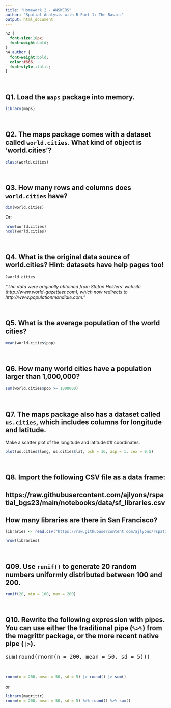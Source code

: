 ```yaml
---
title: "Homework 2 - ANSWERS"
author: "Spatial Analysis with R Part 1: The Basics"
output: html_document
---
```


```css
h2 {
  font-size:18px;
  font-weight:bold;
}
h4.author {
  font-weight:bold;
  color:#666;
  font-style:italic;
}
```

\


## Q1. Load the `maps` package into memory.

```r
library(maps)
```

\

## Q2. The maps package comes with a dataset called `world.cities`. What kind of object is 'world.cities'?
  
```r
class(world.cities)
```

\

## Q3. How many rows and columns does `world.cities` have?

```r
dim(world.cities)
```

Or:

```r
nrow(world.cities)
ncol(world.cities)
```

\

## Q4. What is the original data source of world.cities? Hint: datasets have help pages too!

```r
?world.cities
```

*"The data were originally obtained from Stefan Helders' website (http://www.world-gazetteer.com), which now redirects to http://www.populationmondiale.com."*

\

## Q5. What is the average population of the world cities?

```r
mean(world.cities$pop)
```

\

## Q6. How many world cities have a population larger than 1,000,000?


```r
sum(world.cities$pop >= 1000000)
```

\

## Q7. The maps package also has a dataset called `us.cities`, which includes columns for longitude and latitude. 
Make a scatter plot of the longitude and latitude
## coordinates.

```r
plot(us.cities$long, us.cities$lat, pch = 16, asp = 1, cex = 0.5)
```

\

## Q8. Import the following CSV file as a data frame:
## https://raw.githubusercontent.com/ajlyons/rspatial_bgs23/main/notebooks/data/sf_libraries.csv
## How many libraries are there in San Francisco?

```r
libraries <- read.csv("https://raw.githubusercontent.com/ajlyons/rspatial_bgs23/main/notebooks/data/sf_libraries.csv")

nrow(libraries)
```

\

## Q09. Use `runif()` to generate 20 random numbers uniformly distributed between 100 and 200.

```r
runif(20, min = 100, max = 200)
```

\

## Q10. Rewrite the following expression with pipes. You can use either the traditional pipe (`%>%`) from the magrittr package, or the more recent native pipe (`|>`).

<p style="font-family:monospace; font-size:120%;">sum(round(rnorm(n = 200, mean = 50, sd = 5)))</p>

\

```r
rnorm(n = 200, mean = 50, sd = 5) |> round() |> sum()
```

or

```r
library(magrittr)
rnorm(n = 200, mean = 50, sd = 5) %>% round() %>% sum()
```

\

